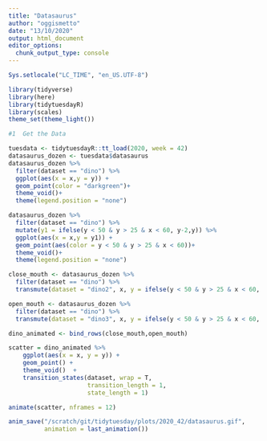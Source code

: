```yaml
---
title: "Datasaurus"
author: "oggismetto"
date: "13/10/2020"
output: html_document
editor_options: 
  chunk_output_type: console
---
```


```r

Sys.setlocale("LC_TIME", "en_US.UTF-8")

library(tidyverse)
library(here)
library(tidytuesdayR)
library(scales)
theme_set(theme_light())

#1  Get the Data

tuesdata <- tidytuesdayR::tt_load(2020, week = 42)
datasaurus_dozen <- tuesdata$datasaurus
datasaurus_dozen %>%
  filter(dataset == "dino") %>%
  ggplot(aes(x = x,y = y)) +
  geom_point(color = "darkgreen")+
  theme_void()+
  theme(legend.position = "none")

datasaurus_dozen %>%
  filter(dataset == "dino") %>%
  mutate(y1 = ifelse(y < 50 & y > 25 & x < 60, y-2,y)) %>%
  ggplot(aes(x = x,y = y1)) +
  geom_point(aes(color = y < 50 & y > 25 & x < 60))+
  theme_void()+
  theme(legend.position = "none")

close_mouth <- datasaurus_dozen %>%
  filter(dataset == "dino") %>%
  transmute(dataset = "dino2", x, y = ifelse(y < 50 & y > 25 & x < 60, y-2,y))

open_mouth <- datasaurus_dozen %>%
  filter(dataset == "dino") %>%
  transmute(dataset = "dino3", x, y = ifelse(y < 50 & y > 25 & x < 60, y+2,y))

dino_animated <- bind_rows(close_mouth,open_mouth)

scatter = dino_animated %>%
    ggplot(aes(x = x, y = y)) + 
    geom_point() +
    theme_void()  +
    transition_states(dataset, wrap = T,
                      transition_length = 1,
                      state_length = 1)

animate(scatter, nframes = 12)

anim_save("/scratch/git/tidytuesday/plots/2020_42/datasaurus.gif", 
          animation = last_animation())

```
